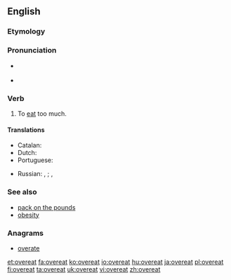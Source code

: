 ==English==

===Etymology===
{{prefix|over|eat}}

===Pronunciation===
* {{a|US}} {{IPA|/ˌoʊvɚˈit/}}
* {{rhymes|iːt}}

===Verb===
{{en-verb|overeats|overeating|overate|overeaten}}

# To [[eat]] too much.

====Translations====
{{trans-top|eat too much}}
* Catalan: {{t+|ca|sobremenjar}}
* Dutch: {{t+|nl|overeten}}
* Portuguese: {{t+|pt|empachar}}
{{trans-mid}}
* Russian: {{t+|ru|объедаться|sc=Cyrl|tr=ob"jedát'sja}} {{impf}}, {{t+|ru|объесться|sc=Cyrl|tr=ob"jést'sja}} {{pf.}}; {{t-|ru|переедать|sc=Cyrl|tr=perejedát'}} {{impf}}, {{t+|ru|переесть|sc=Cyrl|tr=perejést'}} {{pf.}}
{{trans-bottom}}

===See also===
* [[pack on the pounds]]
* [[obesity]]

===Anagrams===
* [[overate#English|overate]]

[[et:overeat]]
[[fa:overeat]]
[[ko:overeat]]
[[io:overeat]]
[[hu:overeat]]
[[ja:overeat]]
[[pl:overeat]]
[[fi:overeat]]
[[ta:overeat]]
[[uk:overeat]]
[[vi:overeat]]
[[zh:overeat]]
